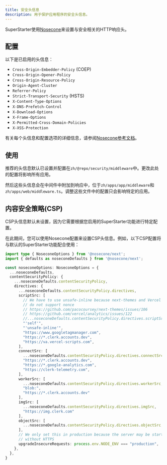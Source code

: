 ```yaml
---
title: 安全头信息
description: 用于保护应用程序的安全头信息。
---
```


SuperStarter使用[Nosecone](https://docs.arcjet.com/nosecone/quick-start)来设置与安全相关的HTTP响应头。

## 配置

以下是已启用的头信息：

- `Cross-Origin-Embedder-Policy` (COEP)
- `Cross-Origin-Opener-Policy`
- `Cross-Origin-Resource-Policy`
- `Origin-Agent-Cluster`
- `Referrer-Policy`
- `Strict-Transport-Security` (HSTS)
- `X-Content-Type-Options`
- `X-DNS-Prefetch-Control`
- `X-Download-Options`
- `X-Frame-Options`
- `X-Permitted-Cross-Domain-Policies`
- `X-XSS-Protection`

有关每个头信息和配置选项的详细信息，请参阅[Nosecone参考文档](https://docs.arcjet.com/nosecone/reference)。

## 使用

推荐的头信息默认已设置并配置在`zh/@repo/security/middleware`中。更改此处的配置将影响所有应用。

然后这些头信息会在中间件中附加到响应中，位于`zh/apps/app/middleware`和`zh/apps/web/middleware.ts`。调整这些文件中的配置只会影响特定的应用。

## 内容安全策略(CSP)

CSP头信息默认未设置，因为它需要根据您启用的SuperStarter功能进行特定配置。

在此期间，您可以使用Nosecone配置来设置CSP头信息。例如，以下CSP配置将与默认的SuperStarter功能配合使用：

```ts
import type { NoseconeOptions } from '@nosecone/next';
import { defaults as noseconeDefaults } from '@nosecone/next';

const noseconeOptions: NoseconeOptions = {
  ...noseconeDefaults,
  contentSecurityPolicy: {
    ...noseconeDefaults.contentSecurityPolicy,
    directives: {
      ...noseconeDefaults.contentSecurityPolicy.directives,
      scriptSrc: [
        // We have to use unsafe-inline because next-themes and Vercel Analytics
        // do not support nonce
        // https://github.com/pacocoursey/next-themes/issues/106
        // https://github.com/vercel/analytics/issues/122
        //...noseconeDefaults.contentSecurityPolicy.directives.scriptSrc,
        "'self'",
        "'unsafe-inline'",
        "https://www.googletagmanager.com",
        "https://*.clerk.accounts.dev",
        "https://va.vercel-scripts.com",
      ],
      connectSrc: [
        ...noseconeDefaults.contentSecurityPolicy.directives.connectSrc,
        "https://*.clerk.accounts.dev",
        "https://*.google-analytics.com",
        "https://clerk-telemetry.com",
      ],
      workerSrc: [
        ...noseconeDefaults.contentSecurityPolicy.directives.workerSrc,
        "blob:",
        "https://*.clerk.accounts.dev"
      ],
      imgSrc: [
        ...noseconeDefaults.contentSecurityPolicy.directives.imgSrc,
        "https://img.clerk.com"
      ],
      objectSrc: [
        ...noseconeDefaults.contentSecurityPolicy.directives.objectSrc,
      ],
      // We only set this in production because the server may be started
      // without HTTPS
      upgradeInsecureRequests: process.env.NODE_ENV === "production",
    },
  },
}
```